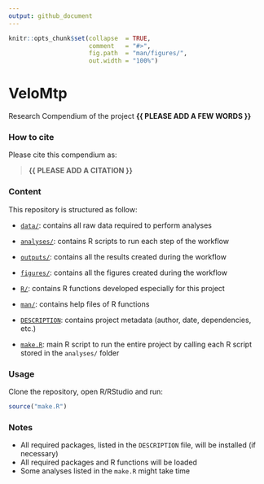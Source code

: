 ```yaml
---
output: github_document
---
```


<!-- README.md is generated from README.Rmd. Please edit that file -->


```r
knitr::opts_chunk$set(collapse  = TRUE,
                      comment   = "#>",
                      fig.path  = "man/figures/",
                      out.width = "100%")
```



# VeloMtp


<!-- badges: start -->
<!-- badges: end -->


Research Compendium of the project **{{ PLEASE ADD A FEW WORDS }}**



### How to cite

Please cite this compendium as: 

> **{{ PLEASE ADD A CITATION }}**



### Content

This repository is structured as follow:

- [`data/`](https://github.com/valentine-fleure/VeloMtp/tree/master/data):
contains all raw data required to perform analyses

- [`analyses/`](https://github.com/valentine-fleure/VeloMtp/tree/master/analyses/):
contains R scripts to run each step of the workflow

- [`outputs/`](https://github.com/valentine-fleure/VeloMtp/tree/master/outputs):
contains all the results created during the workflow

- [`figures/`](https://github.com/valentine-fleure/VeloMtp/tree/master/figures):
contains all the figures created during the workflow

- [`R/`](https://github.com/valentine-fleure/VeloMtp/tree/master/R):
contains R functions developed especially for this project

- [`man/`](https://github.com/valentine-fleure/VeloMtp/tree/master/man):
contains help files of R functions

- [`DESCRIPTION`](https://github.com/valentine-fleure/VeloMtp/tree/master/DESCRIPTION):
contains project metadata (author, date, dependencies, etc.)

- [`make.R`](https://github.com/valentine-fleure/VeloMtp/tree/master/make.R):
main R script to run the entire project by calling each R script stored in the `analyses/` folder



### Usage

Clone the repository, open R/RStudio and run:

```r
source("make.R")
```



### Notes

- All required packages, listed in the `DESCRIPTION` file, will be installed (if necessary)
- All required packages and R functions will be loaded
- Some analyses listed in the `make.R` might take time

